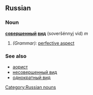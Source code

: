 ==Russian==
===Noun===
'''[[совершенный]] [[вид]]''' (soveršénnyj vid) ''m''

#''(Grammar):'' [[perfective aspect]]

===See also===
*[[аорист]]
*[[несовершенный вид]]
*[[однократный вид]]

[[Category:Russian nouns]]